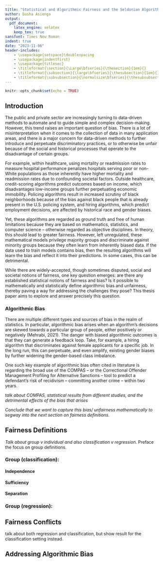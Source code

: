 ```yaml
---
title: "Statistical and Algorithmic Fairness and the Seldonian Algorithm (temp)"
author: Dasha Asienga
output:
  pdf_document:
    latex_engine: xelatex
    keep_tex: true
sansfont: Times New Roman
indent: true
date: "2023-11-06"
header-includes:
    - \usepackage{setspace}\doublespacing
    - \usepackage{indentfirst}
    - \usepackage{titlesec}
    - \titleformat{\section}{\Large\bfseries}{\thesection}{1em}{}
    - \titleformat{\subsection}{\large\bfseries}{\thesubsection}{1em}{}
    - \titleformat{\subsubsection}{\normalsize\bfseries}{\thesubsubsection}{1em}{}
---
```

\fontsize{12}{22}
\selectfont

```r
knitr::opts_chunk$set(echo = TRUE)
```

## Introduction

The public and private sector are increasingly turning to data-driven methods to automate and to guide simple and complex decision-making. However, this trend raises an important question of bias. There is a lot of misinterpretation when it comes to the collection of data in many application areas, and there is a major concern for data-driven methods to further introduce and perpetuate discriminatory practices, or to otherwise be unfair because of the social and historical processes that operate to the disadvantage of certain groups. 

For example, within healthcare, using mortality or readmission rates to measure hospital performance penalizes hospitals serving poor or non-White populations as those inherently have higher mortality and readmission rates due to confounding societal factors. Outside healthcare, credit-scoring algorithms predict outcomes based on income, which disadvantages low-income groups further perpetuating economic immobility. Policing algorithms result in increased scrutiny of black neighborhoods because of the bias against black people that is already present in the U.S. policing system, and hiring algorithms, which predict employment decisions, are affected by historical race and gender biases. 

Yet, these algorithms are regarded as ground truth and free of human limitations because they are based on mathematics, statistics, and computer science – otherwise regarded as objective disciplines. In theory, this should lead to greater fairness. However, left unregulated, these mathematical models privilege majority groups and discriminate against minority groups because they often learn from inherently biased data. If the data used to train models contains bias, then the resulting algorithms will learn the bias and reflect it into their predictions. In some cases, this can be detrimental.  

While there are widely-accepted, though sometimes disputed, social and societal notions of fairness, one key question emerges: are there any established statistical notions of fairness and bias? Is it possible to mathematically and statistically  define algorithmic bias and unfairness, thereby paving a way for addressing the challenges they pose? This thesis paper aims to explore and answer precisely this question. 

### Algorithmic Bias 

There are multiple different types and sources of bias in the realm of statistics. In particular, algorithmic bias arises when an algorithm’s decisions are skewed towards a particular group of people, either positively or negatively (Mehrabi, 2021). The danger with biased algorithmic outcomes is that they can generate a feedback loop. Take, for example, a hiring algorithm that discriminates against female applicants for a specific job. In the long run, this can perpetuate, and even amplify, existing gender biases by further widening the gender-based class imbalance. 

One such key example of  algorithmic bias often cited in literature is regarding the broad use of the COMPAS – or the Correctional Offender Management Profiling for Alternative Sanctions – tool to predict a defendant’s risk of recidivism – committing another crime – within two years.   

*talk about COMPAS, statistical results from different studies, and the detrimental effects of the bias that arises*

*Conclude that we want to capture this bias/ unfairness mathematically to segway into the next section on fairness definitions.*


## Fairness Definitions 

*Talk about group v individual and also classification v regression.* Preface the focus on group definitions.

### Group (classification):

#### Independence 

#### Sufficiency 

#### Separation

### Group (regression):

## Fairness Conflicts 

talk about both regression and classification, but show result for the classification setting instead. 

## Addressing Algorithmic Bias 
